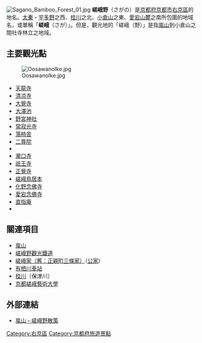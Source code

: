 {{unreferenced|time=2014-04-24T22:44:09+00:00}}
[[File:Sagano_Bamboo_Forest_01.jpg|thumb]]
'''嵯峨野'''（さがの）是[[京都府|京都府]][[京都市|京都市]][[右京區|右京區]]的地名。[[太秦|太秦]]・[[宇多野|宇多野]]之西、[[桂川|桂川]]之北、[[小倉山|小倉山]]之東、[[愛宕山|愛宕山麓]]之南所包圍的地域名，或單稱「'''嵯峨'''（さが）」。但是，觀光地的「嵯峨（野）」是指[[嵐山|嵐山]]到小倉山之間社寺林立之地域。

== 主要觀光點 ==
[[File:OosawanoIke.jpg|thumb]]
* [[天龍寺|天龍寺]]
* [[清涼寺_(京都市)|清凉寺]]
* [[大覺寺_(京都)|大覺寺]]
* [[大澤池|大澤池]]
* [[野宮神社|野宮神社]]
* [[常寂光寺|常寂光寺]]
* [[落柿舎|落柿舎]]
* [[二尊院|二尊院]]
* {{tsl|ja|厭離庵|厭離庵}}
* [[瀧口寺|瀧口寺]]
* [[祇王寺|祇王寺]]
* [[正覺寺|正覺寺]]
* [[嵯峨鳥居本|嵯峨鳥居本]]
* [[化野念佛寺|化野念佛寺]]
* [[愛宕念佛寺|愛宕念佛寺]]
* [[直指庵|直指庵]]
* {{tsl|ja|宝筐院|寶筐院}}

== 關連項目 ==
{{Commonscat|Sagano, Kyoto}}
* [[嵐山|嵐山]]
* [[嵯峨野觀光鐵道|嵯峨野觀光鐵道]]
* [[正親町三條家|嵯峨家（舊：正親町三條家）]]（[[公家|公家]]）
* [[有栖川車站|有栖川車站]]
* [[桂川|桂川]]（保津川）
* [[京都嵯峨藝術大學|京都嵯峨藝術大學]]

== 外部連結 ==
* [https://web.archive.org/web/20111029140541/http://www.kyotokanko.co.jp/sagano.html 嵐山・嵯峨野散策]

[[Category:右京區|Category:右京區]]
[[Category:京都府旅遊景點|Category:京都府旅遊景點]]